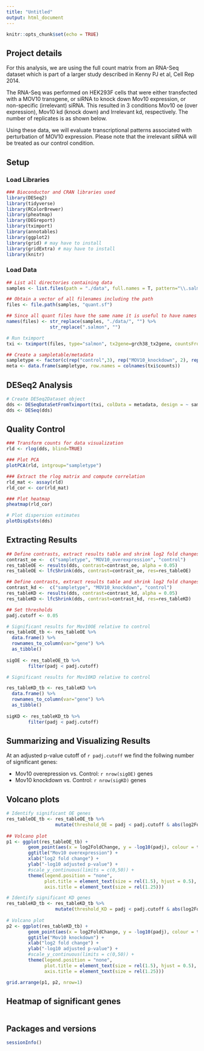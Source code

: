 ```yaml
---
title: "Untitled"
output: html_document
---
```


```r
knitr::opts_chunk$set(echo = TRUE)
```

## Project details
For this analysis, we are using the full count matrix from an RNA-Seq dataset which is part of a larger study described in Kenny PJ et al, Cell Rep 2014.

The RNA-Seq was performed on HEK293F cells that were either transfected with a MOV10 transgene, or siRNA to knock down Mov10 expression, or non-specific (irrelevant) siRNA. This resulted in 3 conditions Mov10 oe (over expression), Mov10 kd (knock down) and Irrelevant kd, respectively. The number of replicates is as shown below.

Using these data, we will evaluate transcriptional patterns associated with perturbation of MOV10 expression. Please note that the irrelevant siRNA will be treated as our control condition.


## Setup

### Load Libraries

```r

### Bioconductor and CRAN libraries used
library(DESeq2)
library(tidyverse)
library(RColorBrewer)
library(pheatmap)
library(DEGreport)
library(tximport)
library(annotables)
library(ggplot2)
library(grid) # may have to install
library(gridExtra) # may have to install
library(knitr)
```

### Load Data

```r
## List all directories containing data  
samples <- list.files(path = "./data", full.names = T, pattern="\\.salmon$")

## Obtain a vector of all filenames including the path
files <- file.path(samples, "quant.sf")

## Since all quant files have the same name it is useful to have names for each element
names(files) <- str_replace(samples, "./data/", "") %>% 
                str_replace(".salmon", "")

# Run tximport
txi <- tximport(files, type="salmon", tx2gene=grch38_tx2gene, countsFromAbundance=“lengthScaledTPM”)

## Create a sampletable/metadata
sampletype <- factor(c(rep("control",3), rep("MOV10_knockdown", 2), rep("MOV10_overexpression", 3)))
meta <- data.frame(sampletype, row.names = colnames(txi$counts))

```

## DESeq2 Analysis

```r

# Create DESeq2Dataset object
dds <- DESeqDataSetFromTximport(txi, colData = metadata, design = ~ sampletype)
dds <- DESeq(dds)
```

## Quality Control

```r
### Transform counts for data visualization
rld <- rlog(dds, blind=TRUE)

### Plot PCA 
plotPCA(rld, intgroup="sampletype")

### Extract the rlog matrix and compute correlation
rld_mat <- assay(rld) 
rld_cor <- cor(rld_mat) 

### Plot heatmap
pheatmap(rld_cor)

# Plot dispersion estimates
plotDispEsts(dds)
```


## Extracting Results

```r

## Define contrasts, extract results table and shrink log2 fold changes OE
contrast_oe <-  c("sampletype", "MOV10_overexpression", "control")
res_tableOE <- results(dds, contrast=contrast_oe, alpha = 0.05)
res_tableOE <- lfcShrink(dds, contrast=contrast_oe, res=res_tableOE)

## Define contrasts, extract results table and shrink log2 fold changes KD
contrast_kd <-  c("sampletype", "MOV10_knockdown", "control")
res_tableKD <- results(dds, contrast=contrast_kd, alpha = 0.05)
res_tableKD <- lfcShrink(dds, contrast=contrast_kd, res=res_tableKD)

## Set thresholds
padj.cutoff <- 0.05

# Significant results for Mov10OE relative to control
res_tableOE_tb <- res_tableOE %>%
  data.frame() %>%
  rownames_to_column(var="gene") %>% 
  as_tibble()
  
sigOE <- res_tableOE_tb %>%
        filter(padj < padj.cutoff)

# Significant results for Mov10KD relative to control

res_tableKD_tb <- res_tableKD %>%
  data.frame() %>%
  rownames_to_column(var="gene") %>% 
  as_tibble()
  
sigKD <- res_tableKD_tb %>%
        filter(padj < padj.cutoff)
```

## Summarizing and Visualizing Results

At an adjusted p-value cutoff of `r padj.cutoff` we find the follwing number of significant genes:

* Mov10 overepression vs. Control: `r nrow(sigOE)` genes
* Mov10 knockdown vs. Control: `r nrow(sigKD)` genes

## Volcano plots

```r

# Identify significant OE genes
res_tableOE_tb <- res_tableOE_tb %>% 
                  mutate(threshold_OE = padj < padj.cutoff & abs(log2FoldChange) >= 0.58)
                  
## Volcano plot
p1 <- ggplot(res_tableOE_tb) +
        geom_point(aes(x = log2FoldChange, y = -log10(padj), colour = threshold_OE)) +
        ggtitle("Mov10 overexpression") +
        xlab("log2 fold change") + 
        ylab("-log10 adjusted p-value") +
        #scale_y_continuous(limits = c(0,50)) +
        theme(legend.position = "none",
              plot.title = element_text(size = rel(1.5), hjust = 0.5),
              axis.title = element_text(size = rel(1.25)))  

# Identify significant KD genes
res_tableKD_tb <- res_tableKD_tb %>% 
                  mutate(threshold_KD = padj < padj.cutoff & abs(log2FoldChange) >= 0.58)
   
# Volcano plot
p2 <- ggplot(res_tableKD_tb) +
        geom_point(aes(x = log2FoldChange, y = -log10(padj), colour = threshold_KD)) +
        ggtitle("Mov10 knockdown") +
        xlab("log2 fold change") + 
        ylab("-log10 adjusted p-value") +
        #scale_y_continuous(limits = c(0,50)) +
        theme(legend.position = "none",
              plot.title = element_text(size = rel(1.5), hjust = 0.5),
              axis.title = element_text(size = rel(1.25)))  

grid.arrange(p1, p2, nrow=1)
```

## Heatmap of significant genes

```r


```


## Packages and versions

```r
sessionInfo()
```
